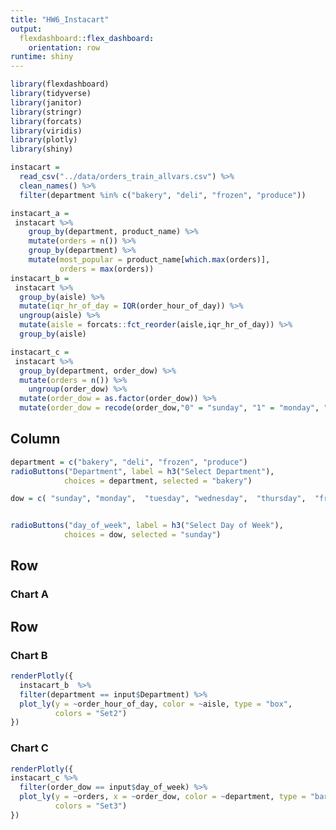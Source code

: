 ```yaml
---
title: "HW6_Instacart"
output: 
  flexdashboard::flex_dashboard:
    orientation: row
runtime: shiny
---
```



```r
library(flexdashboard)
library(tidyverse)
library(janitor)
library(stringr)
library(forcats)
library(viridis)
library(plotly)
library(shiny)
```

```r
instacart = 
  read_csv("../data/orders_train_allvars.csv") %>%
  clean_names() %>%
  filter(department %in% c("bakery", "deli", "frozen", "produce"))

instacart_a = 
 instacart %>%
    group_by(department, product_name) %>%
    mutate(orders = n()) %>%
    group_by(department) %>%
    mutate(most_popular = product_name[which.max(orders)],
           orders = max(orders)) 
instacart_b = 
 instacart %>%
  group_by(aisle) %>%
  mutate(iqr_hr_of_day = IQR(order_hour_of_day)) %>% 
  ungroup(aisle) %>% 
  mutate(aisle = forcats::fct_reorder(aisle,iqr_hr_of_day)) %>%
  group_by(aisle) 

instacart_c = 
 instacart %>% 
  group_by(department, order_dow) %>%
  mutate(orders = n()) %>%
    ungroup(order_dow) %>%
  mutate(order_dow = as.factor(order_dow)) %>%
  mutate(order_dow = recode(order_dow,"0" = "sunday", "1" = "monday", "2" = "tuesday", "3" = "wednesday", "4" = "thursday", "5" = "friday", "6" = "saturday"))
```

Column {.sidebar}
-----------------------------------------------------------------------


```r
department = c("bakery", "deli", "frozen", "produce")
radioButtons("Department", label = h3("Select Department"),
            choices = department, selected = "bakery")
```


```r
dow = c( "sunday", "monday",  "tuesday", "wednesday",  "thursday",  "friday",  "saturday")


radioButtons("day_of_week", label = h3("Select Day of Week"),
            choices = dow, selected = "sunday")
```

Row
-----------------------------------------------------------------------

### Chart A



Row {.tabset .tabset-fade}
-----------------------------------------------------------------------

### Chart B

```r
renderPlotly({ 
  instacart_b  %>% 
  filter(department == input$Department) %>%
  plot_ly(y = ~order_hour_of_day, color = ~aisle, type = "box",
          colors = "Set2")
})

```

### Chart C
```r
renderPlotly({
instacart_c %>%
  filter(order_dow == input$day_of_week) %>%
  plot_ly(y = ~orders, x = ~order_dow, color = ~department, type = "bar",
          colors = "Set3")
})
```

